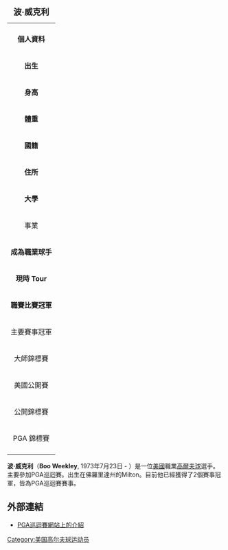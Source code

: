 {| border=1 align=right cellpadding=1 cellspacing=1 width=290 style="margin: 0.5em 0 1em 1em; background: #f9f9f9; border: 1px #aaaaaa solid; border-collapse: collapse; font-size: 87%; clear:right"
|+<big> '''波·威克利'''</big>
|-
| align=center colspan="2" |
|-
! colspan="2" bgcolor="#4682B4" | '''個人資料'''
|-
| '''出生''' || {{birth date and age|1973|7|23}} <br>[[美國|美國]][[佛羅里達州|佛羅里達州]][[Milton|Milton]]
|-
| '''身高''' || {{Height|ft=6|in=0}}
|-
| '''體重''' || {{Weight|lb=210}}
|-
| '''國籍''' || {{USA}}
|-
| '''住所''' || 
|-
| '''大學''' || 
|-
! colspan="2" bgcolor="E2725B" | 事業 
|-
| '''成為職業球手''' || 1997年
|-
| '''現時 Tour''' || PGA Tour （2002年開始參加）
|-
| '''職賽比賽冠軍''' || 2
|-
! colspan="2" bgcolor="#ACE1AF" | 主要賽事冠軍
|-
| 大師錦標賽 
| 
|-
| 美國公開賽
| 
|-
| 公開錦標賽
| 
|-
| PGA 錦標賽
|
|-
|}

'''波·威克利'''（'''Boo Weekley''', 1973年7月23日 - ）是一位[[美國|美國]]職業[[高爾夫球|高爾夫球]]選手。主要參加PGA巡迴賽。出生在佛羅里達州的Milton。目前他已經獲得了2個賽事冠軍，皆為PGA巡迴賽賽事。

==外部連結==
*[http://www.pgatour.com/players/02/62/89/  PGA巡迴賽網站上的介紹] {{Wayback|url=http://www.pgatour.com/players/02/62/89/ |date=20111204050644 }} 

{{Authority control}}
[[Category:美国高尔夫球运动员|Category:美国高尔夫球运动员]]